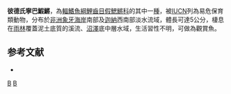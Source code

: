 {{Speciesbox 
| taxon = Nimbapanchanx petersi
| status = VU
| status_system = IUCN3.1
| authority =  [[Sauvage|Sauvage]],1882
| synonyms = *''Haplochilus petersi, Sauvage, 1882 ''
*''Aphyosemion petersi, Sauvage, 1882 ''
*''Epiplatys sexfasciatus petersii, Sauvage, 1882 ''
*''Aphyosemion petersii, Sauvage, 1882 ''
*''Epiplatys petersii, Sauvage, 1882 ''
}}
'''彼德氏寧巴鰕鱂'''，為[[輻鰭魚綱|輻鰭魚綱]][[鯉齒目|鯉齒目]][[假鰓鱂科|假鰓鱂科]]的其中一[[種|種]]，被[[IUCN|IUCN]]列為易危保育類動物，分布於[[非洲|非洲]][[象牙海岸|象牙海岸]]南部及[[迦納|迦納]]西南部淡水流域，體長可達5公分，棲息在[[雨林|雨林]]覆蓋泥土底質的溪流、[[沼澤|沼澤]]底中層水域，生活習性不明，可做為觀賞魚。

==参考文献==
*{{FishBase_species|genus=Nimbapanchax|species=petersi|year=2014|month=7}}
{{Taxonbar|from=Q5526860}}

[[Category:觀賞魚|B]]
[[Category:寧巴鰕鱂屬|B]]